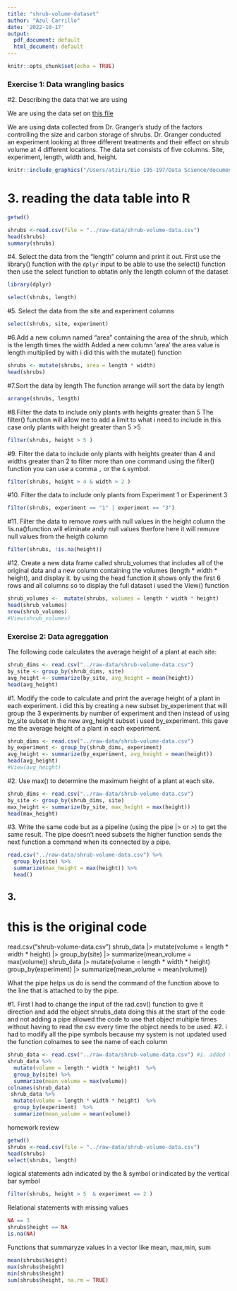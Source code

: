 ```yaml
---
title: "shrub-volume-dataset"
author: "Azul Carrillo"
date: '2022-10-17'
output:
  pdf_document: default
  html_document: default
---
```


```r
knitr::opts_chunk$set(echo = TRUE)
```

### Exercise 1: Data wrangling basics

#2. Describing the data that we are using 

We are using the data set on  [this file ](https://lunasare.github.io/data-science-research-biology/data/shrub-volume-data.csv) 

We are using data collected from Dr. Granger's study of the factors controlling the size and carbon storage of shrubs. Dr. Granger conducted an experiment looking at three different treatments and their effect on shrub volume at 4 different locations. The data set consists of five columns. Site, experiment, length, width and, height. 

```r
knitr::include_graphics("/Users/atziri/Bio 195-197/Data Science/documents/shrubs Small.png")
```

# 3. reading the data table into R 
```r
getwd()
```
```r
shrubs <-read.csv(file = "../raw-data/shrub-volume-data.csv")
head(shrubs)
summary(shrubs)
```
#4. Select the data from the “length” column and print it out. 
First use the library() function with the `dplyr` input to be able to use the select() function then use the select function to obtatin only the length column of the dataset 
```r
library(dplyr)
```

```r
select(shrubs, length)
```
#5. Select the data from the site and experiment columns
```r
select(shrubs, site, experiment)
```
#6.Add a new column named “area” containing the area of the shrub, which is the length times the width
Added a new column 'area' the area value is length multiplied by with i did this with the mutate() function 

```r
shrubs <- mutate(shrubs, area = length * width)
head(shrubs)
```
#7.Sort the data by length
The function arrange will sort the data by length 
```r
arrange(shrubs, length)
```
#8.Filter the data to include only plants with heights greater than 5 
The filter() function will allow me to add a limit to what i need to include in this case only plants with height greater than 5 >5
```r
filter(shrubs, height > 5 )
```
#9. Filter the data to include only plants with heights greater than 4 and widths greater than 2 
to filter more than one command using the filter() function you can use a comma `,` or the `&` symbol. 
```r
filter(shrubs, height > 4 & width > 2 )
```
#10. Filter the data to include only plants from Experiment 1 or Experiment 3
```r
filter(shrubs, experiment == "1" | experiment == "3")
```
#11. Filter the data to remove rows with null values in the height column 
the !is.na()function will eliminate andy null values therfore here it will remuve null values from the heigth column 
```r
filter(shrubs, !is.na(height))
```
#12. Create a new data frame called shrub_volumes that includes all of the original data and a new column containing the volumes (length * width * height), and display it.
by using the head function it shows only the first 6 rows and all columns so to display the full dataset i used the View() function 
```r
shrub_volumes <-  mutate(shrubs, volumes = length * width * height)
head(shrub_volumes)
nrow(shrub_volumes)
#View(shrub_volumes)
```
### Exercise 2: Data agreggation
The following code calculates the average height of a plant at each site:
```r
shrub_dims <- read.csv("../raw-data/shrub-volume-data.csv")
by_site <- group_by(shrub_dims, site)
avg_height <- summarize(by_site, avg_height = mean(height))
head(avg_height)
```

#1. Modify the code to calculate and print the average height of a plant in each experiment.
i did this by creating a new subset by_experiment that will group the 3 experiments by number of experiment and then instead of using by_site subset in the new avg_height subset i used by_experiment. this gave me the average height of a plant in each experiment. 
```r
shrub_dims <- read.csv("../raw-data/shrub-volume-data.csv")
by_experiment <- group_by(shrub_dims, experiment)
avg_height <- summarize(by_experiment, avg_height = mean(height))
head(avg_height)
#View(avg_height)
```
#2. Use max() to determine the maximum height of a plant at each site.

```r
shrub_dims <- read.csv("../raw-data/shrub-volume-data.csv")
by_site <- group_by(shrub_dims, site)
max_height <- summarize(by_site, max_height = max(height))
head(max_height)
```
#3. Write the same code but as a pipeline (using the pipe |> or *>*) to get the same result.
The pipe doesn't need subsets the higher function sends the next function a command when its connected by a pipe. 
```r
read.csv("../raw-data/shrub-volume-data.csv") %>%
  group_by(site) %>%
  summarize(max_height = max(height)) %>%
  head()
```

## 3. 
# this is the original code #

read.csv("shrub-volume-data.csv")
shrub_data |>
  mutate(volume = length * width * height) |>
  group_by(site) |>
  summarize(mean_volume = max(volume))
shrub_data |>
  mutate(volume = length * width * height)
  group_by(experiment) |>
  summarize(mean_volume = mean(volume))
  
What the pipe helps us do is send the command of the function above to the line that is attached to by the pipe. 

#1. First I had to change the input of the rad.csv() function to give it direction and add the object shrubs_data 
doing this at the start of the code and not adding a pipe allowed the code to use that object multiple times without having to read the csv every time the object needs to be used. 
#2. i had to modify all the pipe symbols because my system is not updated 
 used the function colnames to see the name of each column 
```r
shrub_data <- read.csv("../raw-data/shrub-volume-data.csv") #1. added the object shrubs_data 
shrub_data %>% 
  mutate(volume = length * width * height)  %>%
  group_by(site) %>%
  summarize(mean_volume = max(volume))
colnames(shrub_data)
 shrub_data %>%
  mutate(volume = length * width * height)  %>%
  group_by(experiment)  %>%
  summarize(mean_volume = mean(volume))

```

homework review

```r
getwd()
shrubs <-read.csv(file = "../raw-data/shrub-volume-data.csv")
head(shrubs)
select(shrubs, length) 
```
logical statements adn indicated by the & symbol or indicated by the vertical bar symbol 
```r
filter(shrubs, height > 5  & experiment == 2 )
```

 Relational statements with missing values 
```r
NA == 3 
shrubs$height == NA
is.na(NA)


```

Functions that summaryze values in a vector like mean, max,min, sum 
```r
mean(shrubs$height)
max(shrubs$height)
min(shrubs$height)
sum(shrubs$height, na.rm = TRUE)
```






